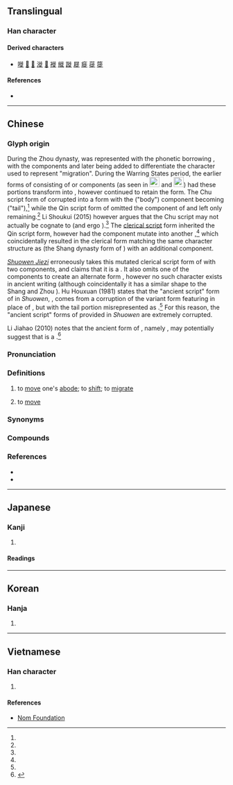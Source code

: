 {{character info}}
==Translingual==

===Han character===
{{Han char|rn=60|rad=彳|as=08|sn=11|four=21281|canj=HOYLO|ids=⿰彳歨}}

====Derived characters====
* [[嘥]] [[𢟎]] [[𢳜]] [[漇]] [[𣘊]] [[褷]] [[縰]] [[蹝]] [[屣]] [[㿅]] [[蓰]] [[簁]]

====References====
* {{Han ref|kx=0368.050|dkj=10142|dj=0692.040|hdz=20827.120|uh=5F99|ud=24473|bh=B170|bd=45424}}

----

==Chinese==
{{zh-forms|alt=𨑭,𰺵,𨗬,𡲴,𢓊,𢒲,𨖤,𨔀,𡕝,𨕄}}

===Glyph origin===
{{Han etym}}
{{multiple image|align=right|total_width=300|image1=𢓊-seal.svg|image2=𡲴-seal.svg|footer=The erroneous variant form {{zh-l|*𢓊}} (left) and ancient form {{zh-l|*𡲴}} (right) in [[small seal script]], as depicted within the ''[[:w:Shuowen Jiezi|Shuowen Jiezi]]''.}}
<!--Alternatively: {{Han compound|彳|步|ls=ic}}.-->
During the Zhou dynasty, {{lang|zh|徙}} was represented with the phonetic borrowing {{och-l|屎|excrement}}, with the components {{lang|zh|辵}} and {{lang|zh|止}} later being added to differentiate the character used to represent "migration". During the Warring States period, the earlier forms of {{lang|zh|屎}} consisting of {{zh-l|*小}} or {{zh-l|*少}} components (as seen in [[File:屎-oracle-2.svg|23px]] and [[File:屎-oracle.svg|23px]]) had these portions transform into {{zh-l|*米}}, however {{lang|zh|徙}} continued to retain the {{lang|zh|少}} form. The Chu script form of {{lang|zh|屎}} corrupted into a form with the {{zh-l|*尸}} ("body") component becoming {{zh-l|*尾}} ("tail"),<ref name=lishoukui/> while the Qin script form of {{lang|zh|徙}} omitted the {{lang|zh|尸}} component of {{lang|zh|屎}} and left only {{zh-l|*少}} remaining.<ref name=lishoukui/> Li Shoukui (2015) however argues that the Chu script {{lang|zh|⿸尾少}} may not actually be cognate to {{lang|zh|⿸尸少}} (and ergo {{lang|zh|屎}}).<ref name=lishoukui/> The [[clerical script]] form inherited the Qin script form, however had the {{lang|zh|少}} component mutate into another {{lang|zh|止}},<ref name=lishoukui/> which coincidentally resulted in the clerical form matching the same character structure as {{zh-l|*歨}} (the Shang dynasty form of {{zh-l|*步}}) with an additional {{lang|zh|彳}} component.

''[[w:Shuowen Jiezi|Shuowen Jiezi]]'' erroneously takes this mutated clerical script form of {{lang|zh|徙}} with two {{lang|zh|止}} components, and claims that it is a {{Han compound|辵|止|c1=s|c2=p|t1=walk|ls=psc}}. It also omits one of the {{lang|zh|止}} components to create an alternate form {{zh-l|*𢓊}}, however no such character exists in ancient writing (although coincidentally it has a similar shape to the Shang and Zhou {{zh-l|*延}}). Hu Houxuan (1981) states that the "ancient script" form of {{lang|zh|徙}} in ''Shuowen'', {{zh-l|*𡲴}}, comes from a corruption of the variant form featuring {{lang|zh|尾}} in place of {{lang|zh|尸}}, but with the tail portion misrepresented as {{zh-l|*火}}.<ref name=lishoukui/> For this reason, the "ancient script" forms of {{lang|zh|徙}} provided in ''Shuowen'' are extremely corrupted.

Li Jiahao (2010) notes that the ancient form of {{lang|zh|屎}}, namely {{lang|zh|⿸尸少}}, may potentially suggest that {{lang|zh|徙}} is a {{Han compound|辵|沙|c1=s|c2=p|t1=walk|ls=psc|abb2=yes}}.<ref name=lishoukui>{{cite-journal|author=Li Shoukui (李守奎)|month=April|year=2015|title=“屎”與“徙之古文”考|trans-title=On the ancient glyphs of “屎” and “徙”|url=http://www.ctwx.tsinghua.edu.cn/publish/cetrp/6830/20180509193448059149355/1525865710208.pdf|archiveurl=https://web.archive.org/web/20210111041619/http://www.ctwx.tsinghua.edu.cn/publish/cetrp/6830/20180509193448059149355/1525865710208.pdf|archivedate=11 January 2021|journal=出土文獻|volume=6|pages=154-162|publisher=Tsinghua University|accessdate=11 January 2021}}</ref>

===Pronunciation===
{{zh-pron
|m=xǐ
|m-s=
|c=saai2
|c-t=
|g=
|h=pfs=sái;gd=sai3
|j=
|mb=
|md=sā̤
|mn=qz,xm:sú/zz:sí/ml,tw,sg:sóa
|mn_note=sú/sí - literary; sóa - vernacular
|mn-t=sua2
|w=
|x=
|mc=y
|oc=y
|cat=v
}}

===Definitions===
{{zh-hanzi}}

# to [[move]] one's [[abode]]; to [[shift]]; to [[migrate]]
# {{lb|zh|Hakka|Hokkien|Teochew}} to [[move]] {{gloss|an [[object]]}}

===Synonyms===
{{zh-dial|移}}

===Compounds===
{{zh-der|徙倚|流徙|移徙|轉徙|遷徙|徙邊|徙貫|徙癰|徙木立信|徙木之信|徙居|徙宅忘妻|季節遷徙|曲突徙薪|未焚徙薪|移天徙日|枉突徙薪|東徙西遷|東遷西徙|退徙三舍|遷徙自由}}

===References===
* {{R:yue:Hanzi}}
* {{R:twedu|A01292}}
<references/>

----

==Japanese==

===Kanji===
{{ja-kanji|grade=|rs=彳08}}

# {{rfdef|ja|sort=彳08}}

====Readings====
{{ja-readings
|goon=し
|kanon=し
|kun=うつ-す, うつ-る}}

----

==Korean==

===Hanja===
{{ko-hanja|hangeul=사|eumhun=}}

# {{rfdef|ko|sort=彳08}}

----

==Vietnamese==

===Han character===
{{vi-readings|rs=彳08|reading=si, tỉ}}

# {{rfdef|vi|sort=彳08}}

====References====
* [http://nomfoundation.org/common/nom_details.php?codepoint=5f99 Nom Foundation]